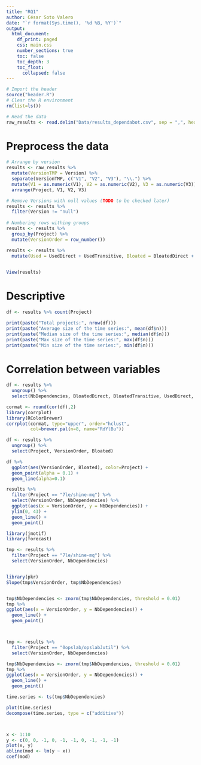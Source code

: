 ```yaml
---
title: "RQ1"
author: César Soto Valero
date: "`r format(Sys.time(), '%d %B, %Y')`"
output:
  html_document:
    df_print: paged
    css: main.css
    number_sections: true
    toc: false
    toc_depth: 3
    toc_float: 
      collapsed: false
---
```



```r
# Import the header 
source("header.R")
# Clear the R environment
rm(list=ls())
```


```r
# Read the data
raw_results <- read.delim("Data/results_dependabot.csv", sep = ",", header = T, stringsAsFactors = TRUE)
```

# Preprocess the data

```r
# Arrange by version
results <- raw_results %>% 
  mutate(VersionTMP = Version) %>%
  separate(VersionTMP, c("V1", "V2", "V3"), "\\.") %>% 
  mutate(V1 = as.numeric(V1), V2 = as.numeric(V2), V3 = as.numeric(V3)) %>% 
  arrange(Project, V1, V2, V3)

# Remove Versions with null values (TODO to be checked later)
results <- results %>%
  filter(Version != "null")
  
# Numbering rows withing groups
results <- results %>% 
  group_by(Project) %>% 
  mutate(VersionOrder = row_number())

results <- results %>% 
  mutate(Used = UsedDirect + UsedTransitive, Bloated = BloatedDirect + BloatedTransitive)

  
View(results)
```

# Descriptive 

```r
df <- results %>% count(Project)

print(paste("Total projects:", nrow(df)))
print(paste("Average size of the time series:", mean(df$n)))
print(paste("Median size of the time series:", median(df$n)))
print(paste("Max size of the time series:", max(df$n)))
print(paste("Min size of the time series:", min(df$n)))
```


# Correlation between variables

```r
df <- results %>% 
  ungroup() %>% 
  select(NbDependencies, BloatedDirect, BloatedTransitive, UsedDirect, UsedTransitive, Bloated, Used)

cormat <- round(cor(df),2)
library(corrplot)
library(RColorBrewer)
corrplot(cormat, type="upper", order="hclust",
         col=brewer.pal(n=8, name="RdYlBu"))

```


```r
df <- results %>% 
  ungroup() %>% 
  select(Project, VersionOrder, Bloated) 

df %>% 
  ggplot(aes(VersionOrder, Bloated), color=Project) +
  geom_point(alpha = 0.1) +
  geom_line(alpha=0.1) 

```


```r


results %>%
  filter(Project == "7le/shine-mq") %>%
  select(VersionOrder, NbDependencies) %>%
  ggplot(aes(x = VersionOrder, y = NbDependencies)) +
  ylim(0, 43) +
  geom_line() +
  geom_point()

library(jmotif)
library(forecast)

tmp <- results %>%
  filter(Project == "7le/shine-mq") %>%
  select(VersionOrder, NbDependencies)


library(pkr)
Slope(tmp$VersionOrder, tmp$NbDependencies)


tmp$NbDependencies <- znorm(tmp$NbDependencies, threshold = 0.01)
tmp %>%   
ggplot(aes(x = VersionOrder, y = NbDependencies)) +
  geom_line() +
  geom_point()



tmp <- results %>%
  filter(Project == "0opslab/opslabJutil") %>%
  select(VersionOrder, NbDependencies)

tmp$NbDependencies <- znorm(tmp$NbDependencies, threshold = 0.01)
tmp %>%   
ggplot(aes(x = VersionOrder, y = NbDependencies)) +
  geom_line() +
  geom_point()

time.series <- ts(tmp$NbDependencies) 

plot(time.series)
decompose(time.series, type = c("additive"))



```


```r

```


```r
x <- 1:10
y <- c(0, 0, -1, 0, -1, -1, 0, -1, -1, -1)
plot(x, y)
abline(mod <- lm(y ~ x))
coef(mod)
```





































